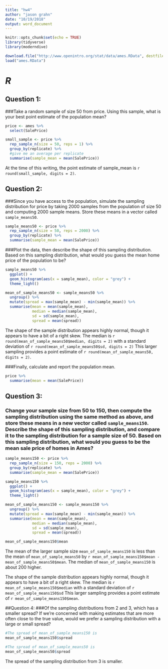 ```yaml
---
title: "hw4"
author: "jason grahn"
date: "10/19/2018"
output: word_document
---
```


```r
knitr::opts_chunk$set(echo = TRUE)
library(tidyverse)
library(moderndive)

download.file("http://www.openintro.org/stat/data/ames.RData", destfile = "ames.RData")
load("ames.RData")
```

# *R* 

## Question 1: 
###Take a random sample of size 50 from price. Using this sample, what is your best point estimate of the population mean?

```r
price <- ames %>% 
  select(SalePrice) 

small_sample <- price %>% 
  rep_sample_n(size = 50, reps = 1) %>% 
  group_by(replicate) %>% 
  #give me an average per replicate
  summarise(sample_mean = mean(SalePrice))
```

At the time of this writing, the point estimate of sample_mean is `r round(small_sample, digits = 2)`. 

## Question 2: 
###Since you have access to the population, simulate the sampling distribution for price by taking 2000 samples from the population of size 50 and computing 2000 sample means. Store these means in a vector called `sample_means50`. 
```r
sample_means50 <- price %>% 
  rep_sample_n(size = 50, reps = 2000) %>% 
  group_by(replicate) %>% 
  summarise(sample_mean = mean(SalePrice)) 
```

###Plot the data, then describe the shape of this sampling distribution. Based on this sampling distribution, what would you guess the mean home price of the population to be?
```r
sample_means50 %>% 
  ggplot() +
  geom_histogram(aes(x = sample_mean), color = "grey") +
  theme_light()

mean_of_sample_means50 <- sample_means50 %>% 
  ungroup() %>% 
  mutate(spread = max(sample_mean) - min(sample_mean)) %>% 
  summarise(mean = mean(sample_mean),
            median = median(sample_mean),
            sd = sd(sample_mean),
            spread = mean(spread))
```

The shape of the sample distribution appears highly normal, though it appears to have a bit of a right skew. The median is `r round(mean_of_sample_means50$median, digits = 2)` with a standard deviation of `r round(mean_of_sample_means50$sd, digits = 2)` This larger sampling provides a point estimate of `r round(mean_of_sample_means50, digits = 2)`. 

###Finally, calculate and report the population mean.
```r
price %>% 
  summarise(mean = mean(SalePrice))
```

## Question 3: 
### Change your sample size from 50 to 150, then compute the sampling distribution using the same method as above, and store these means in a new vector called `sample_means150`. Describe the shape of this sampling distribution, and compare it to the sampling distribution for a sample size of 50. Based on this sampling distribution, what would you guess to be the mean sale price of homes in Ames?

```r
sample_means150 <- price %>% 
  rep_sample_n(size = 150, reps = 2000) %>% 
  group_by(replicate) %>% 
  summarise(sample_mean = mean(SalePrice)) 
```

```r
sample_means150 %>% 
  ggplot() +
  geom_histogram(aes(x = sample_mean), color = "grey") +
  theme_light()

mean_of_sample_means150 <- sample_means150 %>% 
  ungroup() %>% 
  mutate(spread = max(sample_mean) - min(sample_mean)) %>% 
  summarise(mean = mean(sample_mean),
            median = median(sample_mean),
            sd = sd(sample_mean),
            spread = mean(spread))

mean_of_sample_means150$mean
```
The mean of the larger sample size `mean_of_sample_means150` is less than the mean of `mean_of_sample_means50` by `r mean_of_sample_means150$mean - mean_of_sample_means50$mean`. The median of `mean_of_sample_means150` is about 200 higher. 

The shape of the sample distribution appears highly normal, though it appears to have a bit of a right skew. The median is `r mean_of_sample_means150$median` with a standard deviation of `r mean_of_sample_means150$sd` This larger sampling provides a point estimate of `r mean_of_sample_means150$mean`. 

##Question 4:
###Of the sampling distributions from 2 and 3, which has a smaller spread? If we’re concerned with making estimates that are more often close to the true value, would we prefer a sampling distribution with a large or small spread?

```r
#The spread of mean_of_sample_means150 is
mean_of_sample_means150$spread

#The spread of mean_of_sample_means50 is
mean_of_sample_means50$spread
```

The spread of the sampling distribution from 3 is smaller. 

